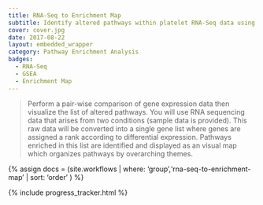 ```yaml
---
title: RNA-Seq to Enrichment Map
subtitle: Identify altered pathways within platelet RNA-Seq data using Gene Set Enrichment Analysis and visualize results in an Enrichment Map <p class="hidden-xs">Audience<em>&#58;	Beginner</em></p>
cover: cover.jpg
date: 2017-08-22
layout: embedded_wrapper
category: Pathway Enrichment Analysis
badges:
  - RNA-Seq
  - GSEA
  - Enrichment Map
---
```


> Perform a pair-wise comparison of gene expression data then visualize the list of altered pathways. You will use RNA sequencing data that arises from two conditions (sample data is provided). This raw data will be converted into a single gene list where genes are assigned a rank according to differential expression. Pathways enriched in this list are identified and displayed as an visual map which organizes pathways by overarching themes.

{% assign docs = (site.workflows | where: 'group','rna-seq-to-enrichment-map' | sort: 'order' ) %}

{% include progress_tracker.html %}
